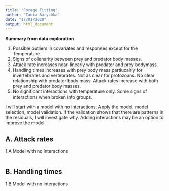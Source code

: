```yaml
---
title: "Forage Fitting"
author: "Tania Barychka"
date: "17/01/2020"
output: html_document
---
```


**Summary from data exploration**

1. Possible outliers in covariates and responses except for the Temperature.
2. Signs of collenarity between prey and predator body masses.
3. Attack rate increases near-linearly with predator and prey bodymass.
4. Handling times increases with prey body mass partiucalrly for invertebrates and vertebrates. Not as clear for protozoans.
No clear relationship with predator body mass.
Attack rates increase with both prey and predator body masses.
5. No significant interactions with temperature only. Some signs of interactions when broken into groups.


I will start with a model with no interactions. Apply the model, model selection, model validation. If the validation shows that there are patterns in the residuals, I will investigate why. Adding interactions may be an option to improve the model.


A. Attack rates
--

1.A Model with no interactions

```r

```

B. Handling times
--
1.B Model with no interactions

```r

```

